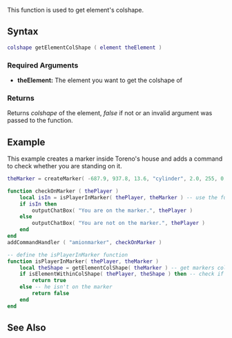 {{Server client function}}
 
This function is used to get element's colshape.

==Syntax== 
<syntaxhighlight lang="lua">
colshape getElementColShape ( element theElement )          
</syntaxhighlight> 
{{OOP||[[/element.md|element]]:getColShape|colShape|}}

===Required Arguments=== 
*'''theElement:''' The element you want to get the colshape of

===Returns===
Returns ''colshape'' of the element, ''false'' if not or an invalid argument was passed to the function.

==Example==
<section class="server" name="Server" show="true">
This example creates a marker inside Toreno's house and adds a command to check whether you are standing on it.
<syntaxhighlight lang="lua">
theMarker = createMarker( -687.9, 937.8, 13.6, "cylinder", 2.0, 255, 0, 0, 80 ) -- create a red cylinder marker inside Toreno's house

function checkOnMarker ( thePlayer )
    local isIn = isPlayerInMarker( thePlayer, theMarker ) -- use the function to check if player is in the marker
    if isIn then
        outputChatBox( "You are on the marker.", thePlayer )
    else
        outputChatBox( "You are not on the marker.", thePlayer )
    end
end
addCommandHandler ( "amionmarker", checkOnMarker )

-- define the isPlayerInMarker function
function isPlayerInMarker( thePlayer, theMarker )
	local theShape = getElementColShape( theMarker ) -- get markers colshape
	if isElementWithinColShape( thePlayer, theShape ) then -- check if the player is in it
		return true
	else -- he isn't on the marker
		return false
	end
end
</syntaxhighlight>
</section>

==See Also==
{{Element_functions}}